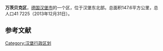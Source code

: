 {{Infobox settlement
| name                    = 万茨贝克区
| native_name             = Bezirk Wandsbek
| settlement_type         = 区
| image_skyline           = Hh-Stormarnhaus.jpg
| image_caption           = 万德斯贝克區政厅
| image_shield            = Wappen Wandsbek.png
| shield_size             = 
| image_map               = Hamburg Bezirk Wandsbek.svg
| map_caption             = 萬德斯貝克在汉堡的位置
| subdivision_type     = [[世界地理索引|国家]]
| subdivision_name     = {{flag|Germany}}
| subdivision_type1    = [[邦_(德國)|邦]]
| subdivision_name1    = {{flag|Hamburg}}
| leader_title         = [[萬德斯貝克區長|區长]]
| leader_name          = 托馬斯·裡岑霍夫
| leader_party         = [[德國社會民主黨|社民黨]]
| area_total_km2          = 147.5
| population_total        = 429918
| population_as_of        = 2016
| population_density_km2  = auto
| timezone1               = [[欧洲中部时间|CET]]
| utc_offset1             = +1
| timezone1_DST           = [[欧洲中部夏令时间|CEST]]
| utc_offset1_DST         = +2
| postal_code_type        = 邮编
| postal_code             = 22041–22089
| website              = [http://www.hamburg.de/bezirk-wandsbek www.hamburg.de/bezirk-wandsbek]{{de icon}}
}}
'''万茨贝克区'''，[[德国|德国]][[汉堡市|汉堡市]]的一个区，位于汉堡东北部。总面积147.6平方公里，总人口41 7225（2013年12月31日）。

==参考文献==
{{reflist}}

{{漢堡区份}}

[[Category:汉堡行政区划|Category:汉堡行政区划]]